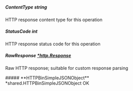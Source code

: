 
##### **ContentType** string
HTTP response content type for this operation

##### **StatusCode** int
HTTP response status code for this operation

##### **RawResponse** [*http.Response](https://pkg.go.dev/net/http#Response)
Raw HTTP response; suitable for custom response parsing

<Collapsible>
    ##### **HTTPBinSimpleJSONObject** *shared.HTTPBinSimpleJSONObject
    OK
    <Collapsible.Break/>
    <HTTPBinSimpleJSONObject/>
</Collapsible>

